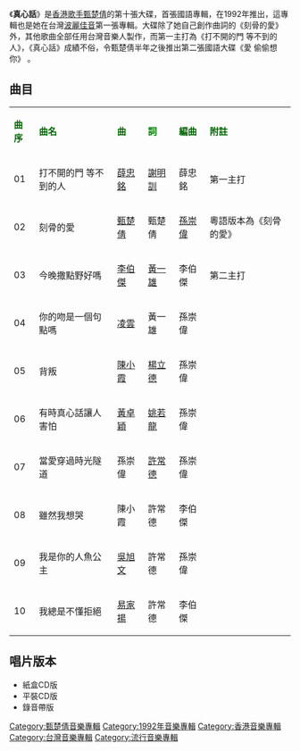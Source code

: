 {{Album infobox | <!-- See Wikipedia:WikiProject_Albums -->
|  Name        = 真心話
|  Type        = [[專輯|專輯]]
|  Artist      = [[甄楚倩|甄楚倩]]
|  Cover       = 甄楚倩 真心話.jpg
|  Released    = 1992年
|  Recorded    = 1992年
|  Genre       = [[國語流行音樂|國語流行音樂]]
|  Length      = 45分37秒
|  Label       = {{hlist|[[英明傳播|英明傳播]]|[[波麗佳音|波麗佳音]]}}
|  Number      = 
|  Producer    = [[孫崇偉|孫崇偉]]
|  Last album  = [[Yours_Yolinda|Yours Yolinda]]<br />（1992年2月）
|  This album  = '''真心話'''<br />（1992年）
|  Next album  = [[Something_Special|Something Special]]<br />（1992年9月）
}}

《'''真心話'''》是[[香港|香港]][[歌手|歌手]][[甄楚倩|甄楚倩]]的第十張大碟，首張國語專輯，在1992年推出，這專輯也是她在台灣[[波麗佳音|波麗佳音]]第一張專輯。大碟除了她自己創作曲詞的《刻骨的愛》外，其他歌曲全部任用台灣音樂人製作，而第一主打為《打不開的門 等不到的人》，《真心話》成績不俗，令甄楚倩半年之後推出第二張國語大碟《愛 偷偷想你》 。

== 曲目 ==
{| class="wikitable"
|-
| <font color=darkgreen>'''曲序'''</font> || <font color=darkgreen>'''曲名'''</font> || <font color=darkgreen>'''曲'''</font> || <font color=green>'''詞'''</font> || <font color=darkgreen>'''編曲'''</font> || <font color=darkgreen>'''附註'''</font>
|-
| 01 || 打不開的門 等不到的人 || [[薛忠銘|薛忠銘]] || [[謝明訓|謝明訓]] || 薛忠銘 || 第一主打
|-
| 02 || 刻骨的愛 || [[甄楚倩|甄楚倩]] || 甄楚倩 || [[孫崇偉|孫崇偉]] || 粵語版本為《刻骨的愛》
|-
| 03 || 今晚撒點野好嗎 || [[李伯傑|李伯傑]] || [[黃一雄|黃一雄]] || 李伯傑 || 第二主打
|-
| 04 || 你的吻是一個句點嗎 || [[凌雲|凌雲]] || 黃一雄 || 孫崇偉 || 
|-
| 05 || 背叛 || [[陳小霞|陳小霞]] || [[楊立德|楊立德]] || 孫崇偉 || 
|-
| 06 || 有時真心話讓人害怕 || [[黃卓穎|黃卓穎]] || [[姚若龍|姚若龍]] || 孫崇偉 || 
|-
| 07 || 當愛穿過時光隧道 || 孫崇偉 || [[許常德|許常德]] || 孫崇偉 || 
|-
| 08 || 雖然我想哭 || 陳小霞 || 許常德 || 李伯傑 || 
|-
| 09 || 我是你的人魚公主 || [[吳旭文|吳旭文]] || 許常德 || 孫崇偉 || 
|-
| 10 || 我總是不懂拒絕 || [[易家揚|易家揚]] || 許常德 || 李伯傑 || 
|}

== 唱片版本 ==
*紙盒CD版
*平裝CD版
*錄音帶版

[[Category:甄楚倩音樂專輯|Category:甄楚倩音樂專輯]]
[[Category:1992年音樂專輯|Category:1992年音樂專輯]]
[[Category:香港音樂專輯|Category:香港音樂專輯]]
[[Category:台灣音樂專輯|Category:台灣音樂專輯]]
[[Category:流行音樂專輯|Category:流行音樂專輯]]